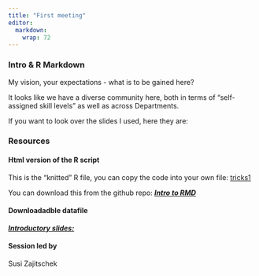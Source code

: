 ```yaml
---
title: "First meeting"
editor: 
  markdown: 
    wrap: 72
---
```


### Intro & R Markdown

My vision, your expectations - what is to be gained here?

It looks like we have a diverse community here, both in terms of "self-assigned skill levels" as well as across Departments.

If you want to look over the slides I used, here they are: 


### Resources

#### Html version of the R script

This is the "knitted" R file, you can copy the code into your own file: [tricks1](https://rpubs.com/SusZaj/tricks1)

You can download this from the github repo:
***[Intro to RMD](https://github.com/LJMUtRicks/bag-of-tricks/tree/main/files/session1.html)***


#### Downloadadble datafile

***[Introductory slides:](https://github.com/LJMUtRicks/bag-of-tricks/tree/main/files/bot1.pdf)*** 


#### Session led by

Susi Zajitschek